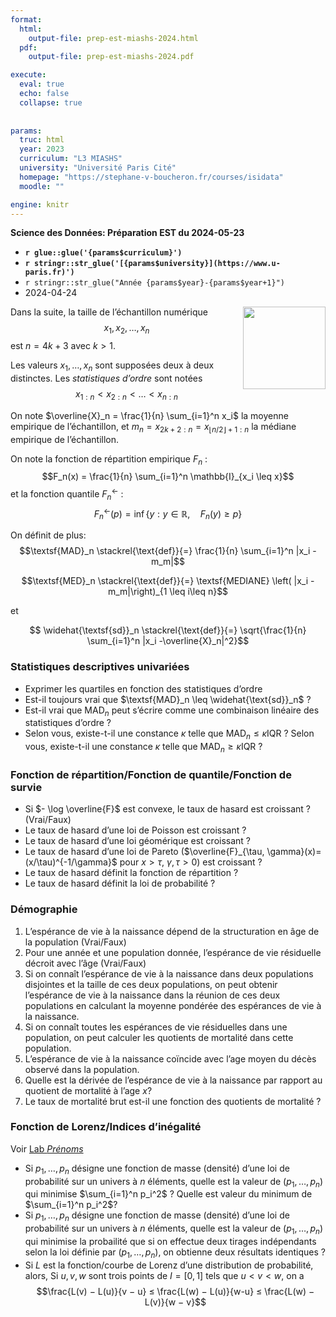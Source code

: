 ```yaml
---
format:
  html:
    output-file: prep-est-miashs-2024.html
  pdf:
    output-file: prep-est-miashs-2024.pdf

execute: 
  eval: true
  echo: false
  collapse: true
  
  
params:
  truc: html
  year: 2023 
  curriculum: "L3 MIASHS"
  university: "Université Paris Cité"
  homepage: "https://stephane-v-boucheron.fr/courses/isidata"
  moodle: ""

engine: knitr
---
```



::: {layout="[80,20]"}

::: {#first-column}

**Science des Données: Préparation EST du 2024-05-23**

- **`r glue::glue('{params$curriculum}')`** 
- **`r stringr::str_glue('[{params$university}](https://www.u-paris.fr)')`**
- `r stringr::str_glue("Année {params$year}-{params$year+1}")`
- 2024-04-24  

:::

::: {#second-column}


![](./IMG/UniversiteParis_monogramme_couleur_RVB.png){style="float:right; size: 50px;"
width="132"}


:::

:::


Dans la suite, la taille de l'échantillon numérique
$$x_1, x_2, \ldots, x_n$$ 
est $n=4k +3$ avec $k>1$. 

Les valeurs $x_1, \ldots, x_n$ sont supposées deux à deux distinctes. Les *statistiques d'ordre* sont notées 
$$x_{1:n} < x_{2:n} < \ldots < x_{n:n}$$

On note $\overline{X}_n = \frac{1}{n} \sum_{i=1}^n x_i$ la moyenne empirique de l'échantillon, et $m_n=x_{2k+2:n}= x_{\lfloor n/2\rfloor+1:n}$ la médiane empirique de l'échantillon. 

On note la fonction de répartition empirique $F_n$ :
$$F_n(x) = \frac{1}{n} \sum_{i=1}^n \mathbb{I}_{x_i \leq x}$$
et la fonction quantile $F_n^{\leftarrow}$ :
$$F_n^{\leftarrow}(p) = \inf \left\{y : y \in \mathbb{R}, \quad F_n(y)\geq p \right\} $$

On définit de plus:
$$\textsf{MAD}_n \stackrel{\text{def}}{=}  \frac{1}{n} \sum_{i=1}^n |x_i -m_m|$$

$$\textsf{MED}_n \stackrel{\text{def}}{=} \textsf{MEDIANE} \left( |x_i -m_m|\right)_{1 \leq i\leq n}$$

et 

$$
\widehat{\textsf{sd}}_n \stackrel{\text{def}}{=} \sqrt{\frac{1}{n} \sum_{i=1}^n |x_i -\overline{X}_n|^2}$$


::: {.callout-note}

### Statistiques descriptives univariées 

- Exprimer les quartiles en fonction  des statistiques d'ordre 
- Est-il toujours vrai que $\textsf{MAD}_n \leq \widehat{\text{sd}}_n$ ? 
- Est-il vrai que $\textsf{MAD}_n$ peut s'écrire comme une combinaison linéaire des statistiques d'ordre ?
- Selon vous, existe-t-il une constance $\kappa$ telle que  $\textsf{MAD}_n \leq \kappa \textsf{IQR}$ ?
Selon vous, existe-t-il une constance $\kappa$ telle que  $\textsf{MAD}_n \geq \kappa \textsf{IQR}$ ?

:::




::: {.callout-note}

### Fonction de répartition/Fonction de quantile/Fonction de survie


- Si $- \log \overline{F}$ est convexe, le taux de hasard est croissant ? (Vrai/Faux)
- Le taux de hasard d'une loi de Poisson est croissant ?
- Le taux de hasard d'une loi géomérique est croissant ?
- Le taux de hasard d'une loi de Pareto ($\overline{F}_{\tau, \gamma}(x)= (x/\tau)^{-1/\gamma}$ pour $x>\tau$, $\gamma,\tau>0$) est croissant ?
- Le taux de hasard définit la fonction de répartition ?
- Le taux de hasard définit la loi de probabilité  ?

:::

::: {.callout-note}

### Démographie

1. L'espérance de vie à la naissance dépend de la structuration en âge de la population (Vrai/Faux)
2. Pour une année et une population donnée, l'espérance de vie résiduelle décroit avec l'âge (Vrai/Faux)
3. Si on connaît l'espérance de vie à la naissance dans deux populations disjointes et la taille de ces deux populations, on peut obtenir l'espérance de vie à la naissance dans la réunion de ces deux populations en calculant la moyenne pondérée des espérances de vie à la naissance.
4. Si on connaît toutes les espérances de vie résiduelles dans une population, on peut calculer les quotients de mortalité dans cette population.   
5. L'espérance de vie à la naissance coïncide avec l'age moyen du décès observé dans la population. 
6. Quelle est la dérivée de l'espérance de vie à la naissance par rapport au quotient de mortalité à l'age $x$?
7. Le taux de mortalité brut est-il une fonction des quotients de mortalité ?
   

:::

 

::: {.callout-note}

### Fonction de Lorenz/Indices d'inégalité

Voir [Lab *Prénoms*](https://stephane-v-boucheron.fr/labs/scidon/_handout/lab-babynames.html)

- Si $p_1, \ldots, p_n$ désigne une fonction de masse (densité) d'une loi de probabilité sur un univers à $n$ éléments, quelle est la valeur de $(p_1, 
\ldots, p_n)$ qui minimise $\sum_{i=1}^n p_i^2$ ? Quelle est valeur du minimum  de $\sum_{i=1}^n p_i^2$?
- Si $p_1, \ldots, p_n$ désigne une fonction de masse (densité) d'une loi de probabilité sur un univers à $n$ éléments, quelle est la valeur de $(p_1, \ldots, p_n)$ qui minimise la probailité que si on effectue deux tirages indépendants selon la loi définie par $(p_1, \ldots, p_n)$, on obtienne deux résultats identiques ?
- Si $L$  est la fonction/courbe de Lorenz d'une distribution de probabilité, alors, Si $u, v, w$ sont trois points de $I=[0,1]$ tels que $u < v < w$, on a 
$$\frac{L(v) − L(u)}{v − u} ≤ \frac{L(w) − L(u)}{w-u}  ≤ \frac{L(w) − L(v)}{w − v}$$

:::



  

::: {.content-visible when-profile='solution'} 
 
 
:::





